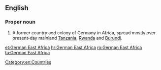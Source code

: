==English==
{{wikipedia}}

===Proper noun===
{{en-proper noun}}

# A former country and colony of Germany in Africa, spread mostly over present-day mainland [[Tanzania]], [[Rwanda]] and [[Burundi]].

[[Category:en:Countries]]

[[et:German East Africa]]
[[hr:German East Africa]]
[[ro:German East Africa]]
[[ta:German East Africa]]